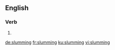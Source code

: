 ==English==

===Verb===
{{head|en|present participle}}

# {{present participle of|slum|lang=en|nocat=1}}

[[de:slumming]]
[[fr:slumming]]
[[ku:slumming]]
[[vi:slumming]]